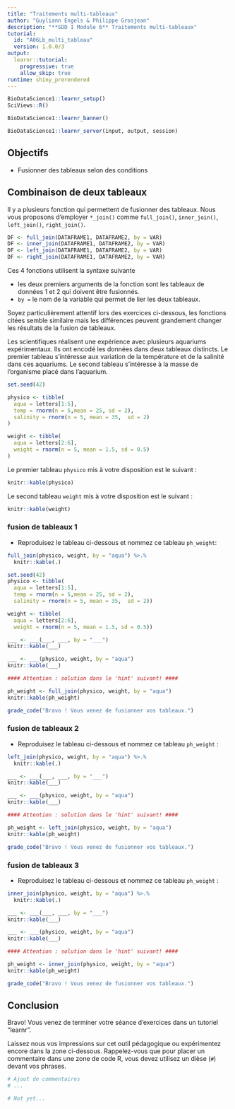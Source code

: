 ```yaml
---
title: "Traitements multi-tableaux"
author: "Guyliann Engels & Philippe Grosjean"
description: "**SDD I Module 6** Traitements multi-tableaux"
tutorial:
  id: "A06Lb_multi_tableau"
  version: 1.0.0/3
output:
  learnr::tutorial:
    progressive: true
    allow_skip: true
runtime: shiny_prerendered
---
```


```r
BioDataScience1::learnr_setup()
SciViews::R()
```

```r
BioDataScience1::learnr_banner()
```

```r
BioDataScience1::learnr_server(input, output, session)
```


## Objectifs

- Fusionner des tableaux selon des conditions

## Combinaison de deux tableaux

Il y a plusieurs fonction qui permettent de fusionner des tableaux. Nous vous proposons d'employer `*_join()` comme `full_join()`, `inner_join()`, `left_join()`, `right_join()`. 

```r
DF <- full_join(DATAFRAME1, DATAFRAME2, by = VAR)
DF <- inner_join(DATAFRAME1, DATAFRAME2, by = VAR)
DF <- left_join(DATAFRAME1, DATAFRAME2, by = VAR)
DF <- right_join(DATAFRAME1, DATAFRAME2, by = VAR)
```

Ces 4 fonctions utilisent la syntaxe suivante 

- les deux premiers arguments de la fonction sont les tableaux de données 1 et 2 qui doivent être fusionnés.
- `by =` le nom de la variable qui permet de lier les deux tableaux.

Soyez particulièrement attentif lors des exercices ci-dessous, les fonctions citées semble similaire mais les différences peuvent grandement changer les résultats de la fusion de tableaux.

Les scientifiques réalisent une expérience avec plusieurs aquariums expérimentaux. Ils ont encodé les données dans deux tableaux distincts. Le premier tableau s'intéresse aux variation de la température et de la salinité dans ces aquariums. Le second tableau s'intéresse à la masse de l'organisme placé dans l'aquarium.

```r
set.seed(42)

physico <- tibble(
  aqua = letters[1:5],
  temp = rnorm(n = 5,mean = 25, sd = 2),
  salinity = rnorm(n = 5, mean = 35,  sd = 2)
)

weight <- tibble(
  aqua = letters[2:6],
  weight = rnorm(n = 5, mean = 1.5, sd = 0.5)
)
```

Le premier tableau `physico` mis à votre disposition est le suivant :

```r
knitr::kable(physico)
```

Le second tableau `weight` mis à votre disposition est le suivant :

```r
knitr::kable(weight)
```

### fusion de tableaux 1

- Reproduisez le tableau ci-dessous et nommez ce tableau `ph_weight`: 

```r
full_join(physico, weight, by = "aqua") %>.%
  knitr::kable(.)
```

```r
set.seed(42)
physico <- tibble(
  aqua = letters[1:5],
  temp = rnorm(n = 5,mean = 25, sd = 2),
  salinity = rnorm(n = 5, mean = 35,  sd = 2))

weight <- tibble(
  aqua = letters[2:6],
  weight = rnorm(n = 5, mean = 1.5, sd = 0.5))
```

```r
___ <- ___(___, ___, by = "___")
knitr::kable(___)
```

```r
___ <- ___(physico, weight, by = "aqua")
knitr::kable(___)

#### Attention : solution dans le 'hint' suivant! ####
```

```r
ph_weight <- full_join(physico, weight, by = "aqua")
knitr::kable(ph_weight)
```

```r
grade_code("Bravo ! Vous venez de fusionner vos tableaux.")
```


### fusion de tableaux 2

- Reproduisez le tableau ci-dessous et nommez ce tableau `ph_weight` : 

```r
left_join(physico, weight, by = "aqua") %>.%
  knitr::kable(.)
```

```r
___ <- ___(___, ___, by = "___")
knitr::kable(___)
```

```r
___ <- ___(physico, weight, by = "aqua")
knitr::kable(___)

#### Attention : solution dans le 'hint' suivant! ####
```

```r
ph_weight <- left_join(physico, weight, by = "aqua")
knitr::kable(ph_weight)
```

```r
grade_code("Bravo ! Vous venez de fusionner vos tableaux.")
```

### fusion de tableaux 3

- Reproduisez le tableau ci-dessous et nommez ce tableau `ph_weight` : 

```r
inner_join(physico, weight, by = "aqua") %>.%
  knitr::kable(.)
```

```r
___ <- ___(___, ___, by = "___")
knitr::kable(___)
```

```r
___ <- ___(physico, weight, by = "aqua")
knitr::kable(___)

#### Attention : solution dans le 'hint' suivant! ####
```

```r
ph_weight <- inner_join(physico, weight, by = "aqua")
knitr::kable(ph_weight)
```

```r
grade_code("Bravo ! Vous venez de fusionner vos tableaux.")
```

## Conclusion

Bravo! Vous venez de terminer votre séance d'exercices dans un tutoriel "learnr". 

Laissez nous vos impressions sur cet outil pédagogique ou expérimentez encore dans la zone ci-dessous. Rappelez-vous que pour placer un commentaire dans une zone de code R, vous devez utilisez un dièse (`#`) devant vos phrases.

```r
# Ajout de commentaires 
# ...
```

```r
# Not yet...
```

